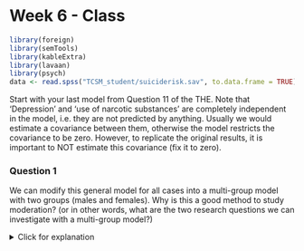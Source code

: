 # Week 6 - Class

```r
library(foreign)
library(semTools)
library(kableExtra)
library(lavaan)
library(psych)
data <- read.spss("TCSM_student/suiciderisk.sav", to.data.frame = TRUE)
```

Start with your last model from Question 11 of the THE. Note that ‘Depression’ and ‘use of narcotic substances’ are completely independent in the model, i.e. they are not predicted by anything. Usually we would estimate a covariance between them, otherwise the model restricts the covariance to be zero. However, to replicate the original results, it is important to NOT estimate this covariance (fix it to zero). 

### Question 1

We can modify this general model for all cases into a multi-group model
with two groups (males and females). Why is this a good method to study moderation? (or in other words, what are the two research questions we can investigate with a multi-group model?)

<details>
  <summary>Click for explanation</summary>
Because we can investigate 1) whether the model itself is different for boys and girls and 2) whether the size of regression coefficients differ
\details

### Question 2

Estimate a multi-group model, with gender as grouping variable. In case you forgot how to do this, see the first of the class exercise from week 4. Look at the fit of the model, what do you find?

<details>
  <summary>Click for explanation</summary>
```r
model <- "
suirisk ~ hopeless + depression + subabuse
hopeless ~ depression + selfesteem
selfesteem ~ depression
subabuse ~~ 0*depression
"

fit <- sem(model, data, 
                   group = "gender")
summary(fit, fit.measures = TRUE)
```

\details

### Question 3

Mehta et al. (1998) state that their model can be improved post-hoc by adding and removing a path to this model. Follow their procedure, and first add a path for both males and females, and secondly, remove a nonsignificant path.

<details>
  <summary>Click for explanation</summary>
```r
model_exploratory <- "
suirisk ~ depression + subabuse
hopeless ~ depression + selfesteem
selfesteem ~ depression
subabuse ~ hopeless
subabuse ~~ 0*depression
"

fit_exploratory <- sem(model_exploratory, data, 
                   group = "gender")
summary(fit_exploratory, fit.measures = TRUE)
```
\details

### Question 4

Evaluate the path coefficients of both males and females (tip: look at both the unstandardized and standardized coefficients). Can you explain how the two groups differ?

<details>
  <summary>Click for explanation</summary>
```r
summary(fit, fit.measures = FALSE, standardized = TRUE)
```
  

\details

### Question 5

We can test the difference between males and females more formally in two ways: 

1. By constraining the size of the regression coefficients to be equal in both groups and doing a test for nested models/
2. By computing (`:=`) a parameter for the difference between the two groups, and looking at its p-value, or a bootstrapped confidence interval. 

Why are these approaches both preferrable over just comparing regression coefficients by sight?

<details>
  <summary>Click for explanation</summary>
Even if we observe differences, we do not know whether they are significantly different. By constraining parameters to be equal, we can test two models. 1) the free model against 2) the constrained model. This is done using a Chi-square difference test. By computing a difference parameter, we can do a parameteric test or bootstrap confidence interval for the difference.
\details

### Question 6

Constrain the regression coefficients for males and females. Compare the unconstrained model to the model with constrained regression coefficients. What is your conclusion?

<details>
  <summary>Click for explanation</summary>
First, estimate the constrained model. We can use the `model` from the first exercise:

```r
fit_fix_reg <- sem(model, data,
                   group = "gender",
                   group.equal = "regressions")
summary(fit_fix_reg, fit.measures = TRUE)
```

Then, compare the two models. I like to use `semTools::compareFit()`:


```r
library(semTools)
compareFit(Free = fit,
           Constrained = fit_fix_reg)
```
  
The model gets significantly worse. This means the regression coefficients for males and females are not equal.
\details


### Specific differences

Just knowing that regression coefficients differ, is interesting in itself. Reflect here on the conclusion of Mehta et al. 1998. Do they test for significant moderation?

After doing this omnibus (overall) test, it is interesting to know which parameters, speciffically, differ. We can do this by computing new parameters for the difference between men and women. These new parameters will be tested using Z-tests and corresponding p-values. For a non-parametric test, you will have to bootstrap your analysis (see the explanation about bootstrapping indirect effects).

We use a similar approach to the one we used to compute indirect effects:

1. Label every path in your model
2. Define new parameters as the difference between corresponding parameters for men and women 

```r
model_diff <- "
suirisk ~ c(m1, f1)*hopeless + c(m2, f2)*depression + c(m3, f3)*subabuse
hopeless ~ c(m4, f4)*depression + c(m5, f5)*selfesteem
selfesteem ~ c(m6, f6)*depression
subabuse ~~ 0*depression

D1 := m1-f1
D2 := m2-f2
D3 := m3-f3
D4 := m4-f4
D5 := m5-f5
D6 := m6-f6
"
```

### Question 7

Fit this model, and inspect the results for the defined parameters. What are your conclusions?

<details>
  <summary>Click for explanation</summary>
```r
fit_dif <- sem(model_diff, data, 
                   group = "gender")
summary(fit_dif)
```

Only the effect of depression on suicide risk, and the effect of depression on selfesteem, are significantly different between the sexes.
\details

### Question 8

Is there anything we should consider when inspecting these p-values?

<details>
  <summary>Click for explanation</summary>
You should consider the potential risk of multiple testing, and whether the assumption of normality holds.
\details

### Results table

When you want to include your results in a paper, it's a lot of work to copy-paste everything. There are many ways to get R results directly into a paper, including writing the entire paper in R and automatically updating the results. I will show you a very basic way to make a table and export it to a spreadsheet. We will use the functions `parameterEstimates(fit, standardized = TRUE)` to get the unstandardized and standardized estimates, and then put them into a nice table:

```r
table_results <- parameterEstimates(fit, standardized = TRUE)
head(table_results)
```

Then, we take only the labeled parameters (which are the regression coefficients and difference parameters):

```r
table_results <- table_results[table_results$label != "", ]
table_results <- cbind(table_results[1:6, 1:3],
               Est_men = table_results[1:6, "std.all"],
               Est_women = table_results[7:12, "std.all"],
               p_diff = table_results[13:18, "pvalue"])
write.csv(table_results, "table_results.csv", row.names = FALSE)
```


### Question 9

Interpret the effect sizes (standardized estimates) for males and females. What are your conclusions?

### Question 10

Evaluate R-square for suicide risk for males and females. What do you find?


<details>
  <summary>Click for explanation</summary>

```r
summary(fit, rsquare = TRUE)
```
The R-square for suicide risk is .29 for males, and .12 for females. The model predicts suicide risk better for females.

\details

### Question 12

Calculate the total, direct and indirect effects (see practical week 5). The model we have made is a typical example of moderated mediation (i.e. the mediation effects are moderated by gender). In your own words, what are the differences in the mediation between males and females?

*Note: Because the paths are different for males and females, you should also calculate the total, direct and indirect effects (see practical week 5) for males and females separately.* 

<details>
  <summary>Click for explanation</summary>
The total effects of depression and substance use on suicide risk are higher for females than males, but the total effect for selfesteem and hopelessness are very similar. 
\details

### Question 13

Compare your conclusion in the previous question with that of Mehta and colleagues (1998). Are your conclusions any different? Why?

<details>
  <summary>Click for explanation</summary>
Should be different: They do not test moderation explicitly, and report differences in all paths between males and females. In fact, the paths leading to suicide risk are different for males and females, but the mediation of depression through hopelessness is similar.
\details


